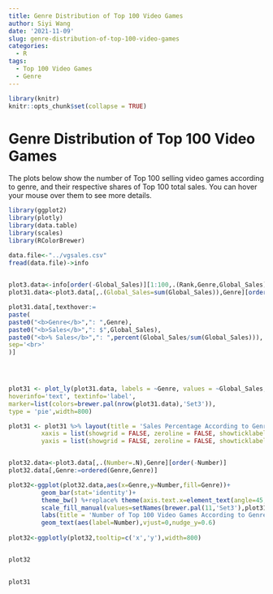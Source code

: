```yaml
---
title: Genre Distribution of Top 100 Video Games
author: Siyi Wang
date: '2021-11-09'
slug: genre-distribution-of-top-100-video-games
categories:
  - R
tags:
  - Top 100 Video Games
  - Genre
---
```



```r
library(knitr)
knitr::opts_chunk$set(collapse = TRUE)
```

# Genre Distribution of Top 100 Video Games

The plots below show the number of Top 100 selling video games according to genre, and their respective shares of Top 100 total sales. You can hover your mouse over them to see more details.


```r
library(ggplot2)
library(plotly)
library(data.table)
library(scales)
library(RColorBrewer)

data.file<-"../vgsales.csv"
fread(data.file)->info
 

plot3.data<-info[order(-Global_Sales)][1:100,.(Rank,Genre,Global_Sales)]
plot31.data<-plot3.data[,.(Global_Sales=sum(Global_Sales)),Genre][order(-Global_Sales)]

plot31.data[,texthover:=
paste(
paste0("<b>Genre</b>",": ",Genre),
paste0("<b>Sales</b>",": $",Global_Sales),
paste0("<b>% Sales</b>",": ",percent(Global_Sales/sum(Global_Sales))),
sep='<br>'
)]



 
plot31 <- plot_ly(plot31.data, labels = ~Genre, values = ~Global_Sales, text=~texthover,
hoverinfo='text', textinfo='label',
marker=list(colors=brewer.pal(nrow(plot31.data),'Set3')),
type = 'pie',width=800)

plot31 <- plot31 %>% layout(title = 'Sales Percentage According to Genre (sales in millions)',
         xaxis = list(showgrid = FALSE, zeroline = FALSE, showticklabels = FALSE),
         yaxis = list(showgrid = FALSE, zeroline = FALSE, showticklabels = FALSE))


plot32.data<-plot3.data[,.(Number=.N),Genre][order(-Number)]
plot32.data[,Genre:=ordered(Genre,Genre)]

plot32<-ggplot(plot32.data,aes(x=Genre,y=Number,fill=Genre))+
         geom_bar(stat='identity')+
         theme_bw() %+replace% theme(axis.text.x=element_text(angle=45,hjust=1,vjust=1))+
         scale_fill_manual(values=setNames(brewer.pal(11,'Set3'),plot31.data$Genre))+
         labs(title = 'Number of Top 100 Video Games According to Genre')+
		 geom_text(aes(label=Number),vjust=0,nudge_y=0.6)
		 
plot32<-ggplotly(plot32,tooltip=c('x','y'),width=800)


plot32

 
plot31
```
